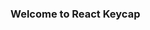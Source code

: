 
<Meta title="overview"/>

<style>{`
  .logo-text{
    margin: auto
  }

  .logo-img{
    margin: auto;
    width: 500px;
  }
`}</style>

<h3 class="logo-text">
  Welcome to React Keycap
</h3>